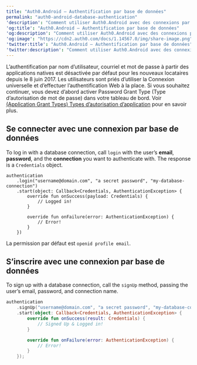 ---
title: "Auth0.Android – Authentification par base de données"
permalink: "auth0-android-database-authentication"
'description': "Comment utiliser Auth0.Android avec des connexions par base de données"
'og:title': "Auth0.Android – Authentification par base de données"
'og:description': "Comment utiliser Auth0.Android avec des connexions par base de données"
'og:image': "https://cdn2.auth0.com/docs/1.14567.0/img/share-image.png"
'twitter:title': "Auth0.Android – Authentification par base de données"
'twitter:description': "Comment utiliser Auth0.Android avec des connexions par base de données"
---

<Warning>

L’authentification par nom d’utilisateur, courriel et mot de passe à partir des applications natives est désactivée par défaut pour les nouveaux locataires depuis le 8 juin 2017. Les utilisateurs sont priés d’utiliser la Connexion universelle et d’effectuer l’authentification Web à la place. Si vous souhaitez continuer, vous devez d’abord activer Password Grant Type (Type d’autorisation de mot de passe) dans votre tableau de bord. Voir [(Application Grant Types) Types d’autorisation d’application](/docs/docs/fr-ca/get-started/applications/application-grant-types) pour en savoir plus.

</Warning>

## Se connecter avec une connexion par base de données

To log in with a database connection, call `login` with the user’s **email**, **password**, and the **connection** you want to authenticate with. The response is a `Credentials` object.

``` lines
authentication
    .login("username@domain.com", "a secret password", "my-database-connection")
    .start(object: Callback<Credentials, AuthenticationException> {
        override fun onSuccess(payload: Credentials) {
            // Logged in!
        }

        override fun onFailure(error: AuthenticationException) {
            // Error!
        }
    })
```

La permission par défaut est `openid profile email`.

## S’inscrire avec une connexion par base de données

To sign up with a database connection, call the `signUp` method, passing the user’s email, password, and connection name.

```kotlin lines
authentication
    .signUp("username@domain.com", "a secret password", "my-database-connection")
    .start(object: Callback<Credentials, AuthenticationException> {
        override fun onSuccess(result: Credentials) {
            // Signed Up & Logged in!
        }

        override fun onFailure(error: AuthenticationException) {
            // Error!
        }
    });
```

